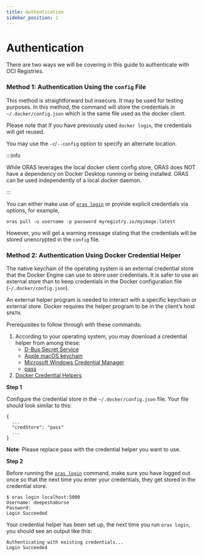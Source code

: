 ```yaml
---
title: Authentication
sidebar_position: 1
---
```


# Authentication

There are two ways we will be covering in this guide to authenticate with OCI Registries.

### Method 1: Authentication Using the `config` File

This method is straightforward but insecure. It may be used for testing purposes. In this method, the command will store the credentials in `~/.docker/config.json` which is the same file used as the docker client.

Please note that if you have previously used `docker login`, the credentials will get reused.

You may use the `-c`/`--config` option to specify an alternate location.

:::info

While ORAS leverages the local docker client config store, ORAS does NOT have a dependency on Docker Desktop running or being installed. ORAS can be used independently of a local docker daemon.

:::

You can either make use of [`oras login`](../commands/oras_login.mdx) or provide explicit credentials via options, for example,

```
oras pull -u username -p password myregistry.io/myimage:latest
```
However, you will get a warning message stating that the credentials will be stored unencrypted in the `config` file.

### Method 2: Authentication Using Docker Credential Helper

The native keychain of the operating system is an external credential store that the Docker Engine can use to store user credentials. It is safer to use an external store than to keep credentials in the Docker configuration file (`~/.docker/config.json`).

An external helper program is needed to interact with a specific keychain or external store. Docker requires the helper program to be in the client’s host `$PATH`.

Prerequisites to follow through with these commands:
1. According to your operating system, you may download a credential helper from among these:
    - [D-Bus Secret Service](https://github.com/docker/docker-credential-helpers/releases)
    - [Apple macOS keychain](https://github.com/docker/docker-credential-helpers/releases)
    - [Microsoft Windows Credential Manager](https://github.com/docker/docker-credential-helpers/releases)
    - [pass](https://www.passwordstore.org/)
2. [Docker Credential Helpers](https://github.com/docker/docker-credential-helpers)

**Step 1**

Configure the credential store in the `~/.docker/config.json` file. Your file should look similar to this:

```
{
  ...
  "credStore": "pass"
  ...
}
```

**Note**: Please replace pass with the credential helper you want to use.

**Step 2**

Before running the [`oras login`](../commands/oras_login.mdx) command, make sure you have logged out once so that the next time you enter your credentials, they get stored in the credential store.

```
$ oras login localhost:5000
Username: deepeshaburse
Password: 
Login Succeeded
```

Your credential helper has been set up, the next time you run `oras login`, you should see an output like this:

```
Authenticating with existing credentials...
Login Succeeded
```